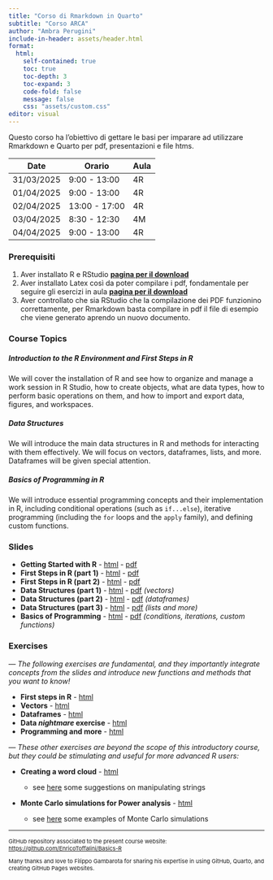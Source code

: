 ```yaml
---
title: "Corso di Rmarkdown in Quarto"
subtitle: "Corso ARCA"
author: "Ambra Perugini"
include-in-header: assets/header.html
format: 
  html:
    self-contained: true
    toc: true   
    toc-depth: 3 
    toc-expand: 3 
    code-fold: false 
    message: false
    css: "assets/custom.css"
editor: visual
---
```


Questo corso ha l'obiettivo di gettare le basi per imparare ad utilizzare Rmarkdown e Quarto per pdf, presentazioni e file htms.

| Date       | Orario        | Aula |
|------------|---------------|------|
| 31/03/2025 | 9:00 - 13:00  | 4R   |
| 01/04/2025 | 9:00 - 13:00  | 4R   |
| 02/04/2025 | 13:00 - 17:00 | 4R   |
| 03/04/2025 | 8:30 - 12:30  | 4M   |
| 04/04/2025 | 9:00 - 13:00  | 4R   |

### Prerequisiti

1. Aver installato R e RStudio [**pagina per il download**](https://posit.co/download/rstudio-desktop/){target="_blank"}
2. Aver installato Latex così da poter compilare i pdf, fondamentale per seguire gli esercizi in aula [**pagina per il download**](https://www.latex-project.org/get/){target="_blank"}
3. Aver controllato che sia RStudio che la compilazione dei PDF funzionino correttamente, per Rmarkdown basta compilare in pdf il file di esempio che viene generato aprendo un nuovo documento.


### Course Topics

##### Introduction to the R Environment and First Steps in R

We will cover the installation of R and see how to organize and manage a work session in R Studio, how to create objects, what are data types, how to perform basic operations on them, and how to import and export data, figures, and workspaces.

##### Data Structures

We will introduce the main data structures in R and methods for interacting with them effectively. We will focus on vectors, dataframes, lists, and more. Dataframes will be given special attention.

##### Basics of Programming in R

We will introduce essential programming concepts and their implementation in R, including conditional operations (such as `if...else`), iterative programming (including the `for` loops and the `apply` family), and defining custom functions.


### Slides

-   **Getting Started with R** - [html](Slides/0.GettingStartedR.html){target="_blank"} - [pdf](Slides/0.GettingStartedR.pdf){target="_blank"}
-   **First Steps in R (part 1)** - [html](Slides/1.1.FirstStepsR-1.html){target="_blank"} - [pdf](Slides/1.1.FirstStepsR-1.pdf){target="_blank"}
-   **First Steps in R (part 2)** - [html](Slides/1.2.FirstStepsR-2.html){target="_blank"} - [pdf](Slides/1.2.FirstStepsR-2.pdf){target="_blank"}
-   **Data Structures (part 1)** - [html](Slides/2.1.DataStruc-1.html){target="_blank"} - [pdf](Slides/2.1.DataStruc-1.pdf){target="_blank"} *(vectors)*
-   **Data Structures (part 2)** - [html](Slides/2.2.DataStruc-2.html){target="_blank"} - [pdf](Slides/2.2.DataStruc-2.pdf){target="_blank"} *(dataframes)*
-   **Data Structures (part 3)** - [html](Slides/2.3.DataStruc-3.html){target="_blank"} - [pdf](Slides/2.3.DataStruc-3.pdf){target="_blank"} *(lists and more)*
-   **Basics of Programming** - [html](Slides/3.Programming.html){target="_blank"} - [pdf](Slides/3.Programming.pdf){target="_blank"} *(conditions, iterations, custom functions)*

### Exercises

*— The following exercises are fundamental, and they importantly integrate concepts from the slides and introduce new functions and methods that you want to know!*

-   **First steps in R** - [html](Exercises/1-Exercises-First-steps.html){target="_blank"}
-   **Vectors** - [html](Exercises/2.1-Exercises-Vectors.html){target="_blank"}
-   **Dataframes** - [html](Exercises/2.2-Exercises-Dataframes.html){target="_blank"}
-   <b>Data <em>nightmare</em> exercise</b> - [html](Exercises/2.3-Exercises-DataScientist.html){target="_blank"}
-   **Programming and more** - [html](Exercises/3-Exercises-ProgrMore.html){target="_blank"}

*— These other exercises are beyond the scope of this introductory course, but they could be stimulating and useful for more advanced R users:*

-   **Creating a word cloud** - [html](Exercises/11-WordCloud.html){target="_blank"}
    -   ::: {style="font-size:14px;"}
        see [here](Exercises/ExampleStrings.html){target="_blank"} some suggestions on manipulating strings
        :::
-   **Monte Carlo simulations for Power analysis** - [html](Exercises/12-MonteCarloSim.html){target="_blank"}
    -   ::: {style="font-size:14px;"}
        see [here](Exercises/ExampleMC.html){target="_blank"} some examples of Monte Carlo simulations
        :::

------------------------------------------------------------------------

::: {style="font-size:11px;"}
GitHub repository associated to the present course website: [https://github.com/EnricoToffalini/Basics-R](https://github.com/EnricoToffalini/Basics-R){target="_blank"}

Many thanks and love to Filippo Gambarota for sharing his expertise in using GitHub, Quarto, and creating GitHub Pages websites.
:::
